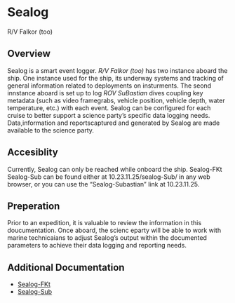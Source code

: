 # Sealog {.unnumbered}

R/V Falkor (too)

## Overview

Sealog is a smart event logger. *R/V Falkor (too)* has two instance aboard the ship. One instance used for the ship, its underway systems and tracking of general information related to deployments on insturments. The seond innstance   aboard is set up to log *ROV SuBastian* dives  coupling key metadata (such as video framegrabs, vehicle position, vehicle depth, water temperature, etc.) with each event. Sealog can be configured for each cruise to better support a science party's specific data logging needs. Data,information and reportscaptured and generated by Sealog are made available to the science party.
 

## Accesiblity

Currently,  Sealog can only be reached while onboard the ship. 
Sealog-FKt
Sealog-Sub can be found either at 10.23.11.25/sealog-Sub/ in any web browser, or you can use the “Sealog-Subastian” link at 10.23.11.25. 

## Preperation

Prior to an expedition, it is valuable to review the information in this doucumentation. Once aboard, the scienc eparty will  be able to work with marine technicaians to adjust Sealog's output within the documented parameters to achieve their data logging and reporting needs. 

## Additional Documentation

- [Sealog-FKt](sealog_falkortoo.qmd)
- [Sealog-Sub](sealog_subastian.qmd)
